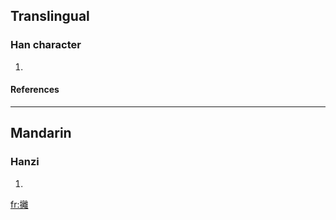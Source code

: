 ==Translingual==
===Han character===
{{Han char|rn=64|rad=手|as=19|sn=22|four=5001<sub>4</sub>|canj=手卜月土 (QYBG)}}
# {{defn|Han|sort=手19}}
====References====
{{Han ref|kx=0464.120|dkj=13026|dj=0813.110|hdz=31988.070|uh=6521|ud=25889|bh=F6E0|bd=63200}}

----
==Mandarin==
===Hanzi===
{{cmn-hanzi|pin=[[chī]] ([[chi1]]), [[lí]] ([[li2]])|wg=ch'ih<sup>1</sup>, li<sup>2</sup>}}
# {{defn|Mandarin}}

[[fr:攡]]